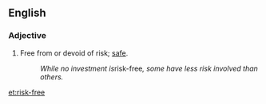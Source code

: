 ==English==

===Adjective===
{{en-adj}}

# Free from or devoid of risk; [[safe]].
#: ''While no investment is ''risk-free'', some have less risk involved than others.''

[[et:risk-free]]